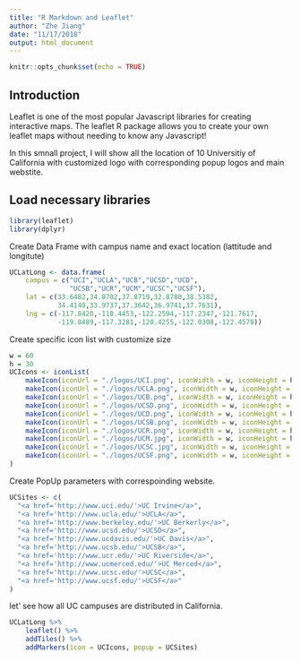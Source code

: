 ```yaml
---
title: "R Markdown and Leaflet"
author: "Zhe Jiang"
date: "11/17/2018"
output: html_document
---
```


```r
knitr::opts_chunk$set(echo = TRUE)
```

## Introduction

Leaflet is one of the most popular Javascript libraries for
creating interactive maps. The leaflet R package allows you
to create your own leaflet maps without needing to know any
Javascript!

In this smnall project, I will show all the location of 10 Universitiy of California with customized logo with corresponding popup logos and main webstite.

## Load necessary libraries
```r
library(leaflet)
library(dplyr)
```


Create Data Frame with campus name and exact location (lattitude and longitute)
```r
UCLatLong <- data.frame(
    campus = c("UCI","UCLA","UCB","UCSD","UCD",
               "UCSB","UCR","UCM","UCSC","UCSF"),
    lat = c(33.6482,34.0702,37.8719,32.8780,38.5382,
            34.4140,33.9737,37.3642,36.9741,37.7631),
    lng = c(-117.8420,-118.4453,-122.2594,-117.2347,-121.7617,
            -119.8489,-117.3281,-120.4255,-122.0308,-122.4578))
```

Create specific icon list with customize size
```r
w = 60
h = 30
UCIcons <- iconList(
    makeIcon(iconUrl = "./logos/UCI.png", iconWidth = w, iconHeight = h),
    makeIcon(iconUrl = "./logos/UCLA.png", iconWidth = w, iconHeight = h),
    makeIcon(iconUrl = "./logos/UCB.png", iconWidth = w, iconHeight = h),
    makeIcon(iconUrl = "./logos/UCSD.png", iconWidth = w, iconHeight = h),
    makeIcon(iconUrl = "./logos/UCD.png", iconWidth = w, iconHeight = h),
    makeIcon(iconUrl = "./logos/UCSB.png", iconWidth = w, iconHeight = h),
    makeIcon(iconUrl = "./logos/UCR.png", iconWidth = w, iconHeight = h),
    makeIcon(iconUrl = "./logos/UCM.jpg", iconWidth = w, iconHeight = h),
    makeIcon(iconUrl = "./logos/UCSC.jpg", iconWidth = w, iconHeight = h),
    makeIcon(iconUrl = "./logos/UCSF.png", iconWidth = w, iconHeight = h)
)
```

Create PopUp parameters with correspoinding website.
```r
UCSites <- c(
  "<a href='http://www.uci.edu/'>UC Irvine</a>",
  "<a href='http://www.ucla.edu/'>UCLA</a>",
  "<a href='http://www.berkeley.edu/'>UC Berkerly</a>",
  "<a href='http://www.ucsd.edu/'>UCSD</a>",
  "<a href='http://www.ucdavis.edu/'>UC Davis</a>",
  "<a href='http://www.ucsb.edu/'>UCSB</a>",
  "<a href='http://www.ucr.edu/'>UC Riverside</a>",
  "<a href='http://www.ucmerced.edu/'>UC Merced</a>",
  "<a href='http://www.ucsc.edu/'>UCSC</a>",
  "<a href='http://www.ucsf.edu/'>UCSF</a>"
)
```

let' see how all UC campuses are distributed in California.

```r
UCLatLong %>% 
    leaflet() %>% 
    addTiles() %>%
    addMarkers(icon = UCIcons, popup = UCSites)
```
